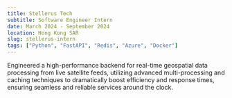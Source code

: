```yaml
---
title: Stellerus Tech
subtitle: Software Engineer Intern
date: March 2024 - September 2024
location: Hong Kong SAR
slug: stellerus-intern
tags: ["Python", "FastAPI", "Redis", "Azure", "Docker"]
---
```


Engineered a high-performance backend for real-time geospatial data processing from live satellite feeds,
utilizing advanced multi-processing and caching techniques to dramatically boost efficiency and response times,
ensuring seamless and reliable services around the clock.
